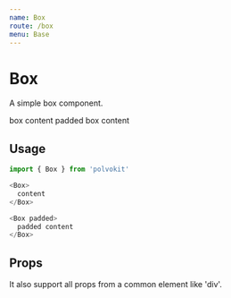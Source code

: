 ```yaml
---
name: Box
route: /box
menu: Base
---
```



# Box

A simple box component.

<Playground>
  <VerticalSpacer>
    <Box>box content</Box>
    <Box padded>
      padded box content
    </Box>
  </VerticalSpacer>
</Playground>

## Usage

```js
import { Box } from 'polvokit'

<Box>
  content
</Box>

<Box padded>
  padded content
</Box>
```

## Props

<Props of={Box} />

It also support all props from a common element like 'div'.
